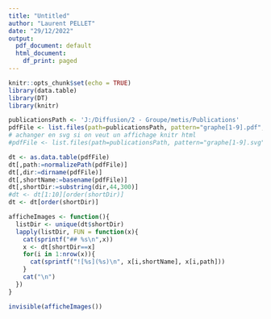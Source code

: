 ```yaml
---
title: "Untitled"
author: "Laurent PELLET"
date: "29/12/2022"
output:
  pdf_document: default
  html_document:
    df_print: paged
---
```


```r
knitr::opts_chunk$set(echo = TRUE)
library(data.table)
library(DT)
library(knitr)

publicationsPath <- 'J:/Diffusion/2 - Groupe/metis/Publications'
pdfFile <- list.files(path=publicationsPath, pattern="graphe[1-9].pdf", recursive = T, full.names = T)
# achanger en svg si on veut un affichage knitr html
#pdfFile <- list.files(path=publicationsPath, pattern="graphe[1-9].svg", recursive = T, full.names = T)

dt <- as.data.table(pdfFile)
dt[,path:=normalizePath(pdfFile)]
dt[,dir:=dirname(pdfFile)]
dt[,shortName:=basename(pdfFile)]
dt[,shortDir:=substring(dir,44,300)]
#dt <- dt[1:10][order(shortDir)]
dt <- dt[order(shortDir)]

afficheImages <- function(){
  listDir <- unique(dt$shortDir)
  lapply(listDir, FUN = function(x){
    cat(sprintf("## %s\n",x))
    x <- dt[shortDir==x]
    for(i in 1:nrow(x)){
      cat(sprintf("![%s](%s)\n", x[i,shortName], x[i,path]))
    }
    cat("\n")
  })
}

```


```r
invisible(afficheImages())
```
